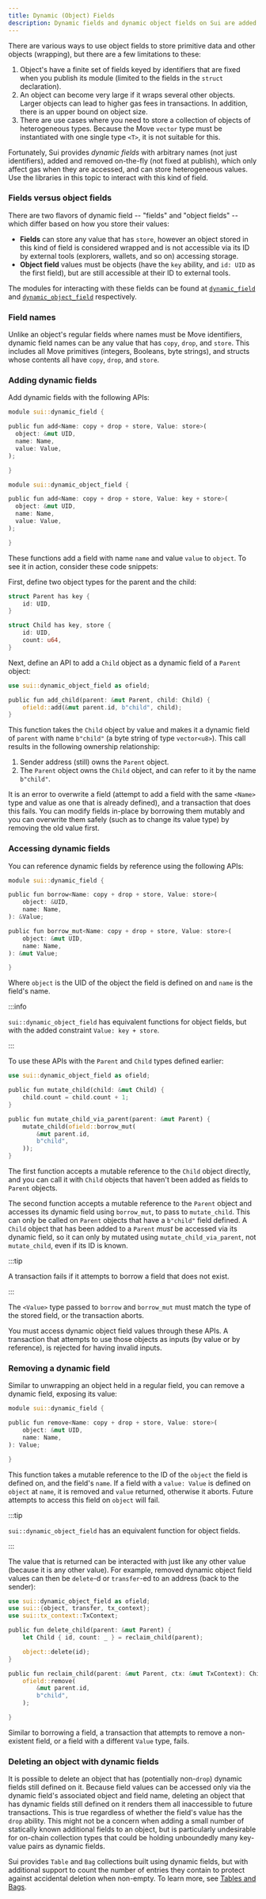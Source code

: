 ```yaml
---
title: Dynamic (Object) Fields
description: Dynamic fields and dynamic object fields on Sui are added and removed dynamically, affect gas only when accessed, and store heterogeneous values.
---
```


There are various ways to use object fields to store primitive data and other objects (wrapping), but there are a few limitations to these:

1. Object's have a finite set of fields keyed by identifiers that are fixed when you publish its module (limited to the fields in the `struct` declaration).
2. An object can become very large if it wraps several other objects. Larger objects can lead to higher gas fees in transactions. In addition, there is an upper bound on object size.
3. There are use cases where you need to store a collection of objects of heterogeneous types. Because the Move `vector` type must be instantiated with one single type `<T>`, it is not suitable for this.

Fortunately, Sui provides *dynamic fields* with arbitrary names (not just identifiers), added and removed on-the-fly (not fixed at publish), which only affect gas when they are accessed, and can store heterogeneous values. Use the libraries in this topic to interact with this kind of field.

### Fields versus object fields

There are two flavors of dynamic field -- "fields" and "object fields" -- which differ based on how you store their values:

- **Fields** can store any value that has `store`, however an object stored in this kind of field is considered wrapped and is not accessible via its ID by external tools (explorers, wallets, and so on) accessing storage.
- **Object field** values must be objects (have the `key` ability, and `id: UID` as the first field), but are still accessible at their ID to external tools.

The modules for interacting with these fields can be found at [`dynamic_field`](https://github.com/MystenLabs/sui/tree/main/crates/sui-framework/packages/sui-framework/sources/dynamic_field.move) and [`dynamic_object_field`](https://github.com/MystenLabs/sui/tree/main/crates/sui-framework/packages/sui-framework/sources/dynamic_object_field.move) respectively.

### Field names

Unlike an object's regular fields where names must be Move identifiers, dynamic field names can be any value that has `copy`, `drop`, and `store`. This includes all Move primitives (integers, Booleans, byte strings), and structs whose contents all have `copy`, `drop`, and `store`.

### Adding dynamic fields

Add dynamic fields with the following APIs:

```rust
module sui::dynamic_field {

public fun add<Name: copy + drop + store, Value: store>(
  object: &mut UID,
  name: Name,
  value: Value,
);

}
```

```rust
module sui::dynamic_object_field {

public fun add<Name: copy + drop + store, Value: key + store>(
  object: &mut UID,
  name: Name,
  value: Value,
);

}
```

These functions add a field with name `name` and value `value` to `object`. To see it in action, consider these code snippets:

First, define two object types for the parent and the child:

```rust
struct Parent has key {
    id: UID,
}

struct Child has key, store {
    id: UID,
    count: u64,
}
```

Next, define an API to add a `Child` object as a dynamic field of a `Parent` object:

```rust
use sui::dynamic_object_field as ofield;

public fun add_child(parent: &mut Parent, child: Child) {
    ofield::add(&mut parent.id, b"child", child);
}
```

This function takes the `Child` object by value and makes it a dynamic field of `parent` with name `b"child"` (a byte string of type `vector<u8>`). This call results in the following ownership relationship:

1. Sender address (still) owns the `Parent` object.
2. The `Parent` object owns the `Child` object, and can refer to it by the name `b"child"`.

It is an error to overwrite a field (attempt to add a field with the same `<Name>` type and value as one that is already defined), and a transaction that does this fails.  You can modify fields in-place by borrowing them mutably and you can overwrite them safely (such as to change its value type) by removing the old value first.

### Accessing dynamic fields

You can reference dynamic fields by reference using the following APIs:

```rust
module sui::dynamic_field {

public fun borrow<Name: copy + drop + store, Value: store>(
    object: &UID,
    name: Name,
): &Value;

public fun borrow_mut<Name: copy + drop + store, Value: store>(
    object: &mut UID,
    name: Name,
): &mut Value;

}
```

Where `object` is the UID of the object the field is defined on and `name` is the field's name.

:::info

`sui::dynamic_object_field` has equivalent functions for object fields, but with the added constraint `Value: key + store`.

:::

To use these APIs with the `Parent` and `Child` types defined earlier:

```rust
use sui::dynamic_object_field as ofield;

public fun mutate_child(child: &mut Child) {
    child.count = child.count + 1;
}

public fun mutate_child_via_parent(parent: &mut Parent) {
    mutate_child(ofield::borrow_mut(
        &mut parent.id,
        b"child",
    ));
}
```

The first function accepts a mutable reference to the `Child` object directly, and you can call it with `Child` objects that haven't been added as fields to `Parent` objects.

The second function accepts a mutable reference to the `Parent` object and accesses its dynamic field using `borrow_mut`, to pass to `mutate_child`. This can only be called on `Parent` objects that have a `b"child"` field defined. A `Child` object that has been added to a `Parent` *must* be accessed via its dynamic field, so it can only by mutated using `mutate_child_via_parent`, not `mutate_child`, even if its ID is known.

:::tip

A transaction fails if it attempts to borrow a field that does not exist.

:::

The `<Value>` type passed to `borrow` and `borrow_mut` must match the type of the stored field, or the transaction aborts.

You must access dynamic object field values through these APIs.  A transaction that attempts to use those objects as inputs (by value or by reference), is rejected for having invalid inputs.

### Removing a dynamic field

Similar to unwrapping an object held in a regular field, you can remove a dynamic field, exposing its value:

```rust
module sui::dynamic_field {

public fun remove<Name: copy + drop + store, Value: store>(
    object: &mut UID,
    name: Name,
): Value;

}
```

This function takes a mutable reference to the ID of the `object` the field is defined on, and the field's `name`.  If a field with a `value: Value` is defined on `object` at `name`, it is removed and `value` returned, otherwise it aborts.  Future attempts to access this field on `object` will fail.

:::tip

`sui::dynamic_object_field` has an equivalent function for object fields.

:::

The value that is returned can be interacted with just like any other value (because it is any other value). For example, removed dynamic object field values can then be `delete`-d or `transfer`-ed to an address (back to the sender):

```rust
use sui::dynamic_object_field as ofield;
use sui::{object, transfer, tx_context};
use sui::tx_context::TxContext;

public fun delete_child(parent: &mut Parent) {
    let Child { id, count: _ } = reclaim_child(parent);

    object::delete(id);
}

public fun reclaim_child(parent: &mut Parent, ctx: &mut TxContext): Child {
    ofield::remove(
        &mut parent.id,
        b"child",
    );

}
```

Similar to borrowing a field, a transaction that attempts to remove a non-existent field, or a field with a different `Value` type, fails.

### Deleting an object with dynamic fields

It is possible to delete an object that has (potentially non-`drop`) dynamic fields still defined on it. Because field values can be accessed only via the dynamic field's associated object and field name, deleting an object that has dynamic fields still defined on it renders them all inaccessible to future transactions. This is true regardless of whether the field's value has the `drop` ability. This might not be a concern when adding a small number of statically known additional fields to an object, but is particularly undesirable for on-chain collection types that could be holding unboundedly many key-value pairs as dynamic fields. 

Sui provides `Table` and `Bag` collections built using dynamic fields, but with additional support to count the number of entries they contain to protect against accidental deletion when non-empty. To learn more, see [Tables and Bags](./tables-bags.mdx).
